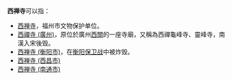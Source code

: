 '''西禅寺'''可以指：
* [[西禅寺|西禅寺]]，福州市文物保护单位。
* [[西禪寺_(廣州)|西禪寺 (廣州)]]，原位於廣州[[西關|西關]]的一座寺廟，又稱為西禪龜峰寺、靈峰寺，南漢入宋後毁。
* [[西禅寺_(衡阳市)|西禅寺 (衡阳市)]]，在[[衡阳保卫战|衡阳保卫战]]中被炸毁。
* [[西禅寺_(西昌市)|西禅寺 (西昌市)]]
* [[西禅寺_(南通市)|西禅寺 (南通市)]]

{{disambig|cat=三字佛寺消歧义}}